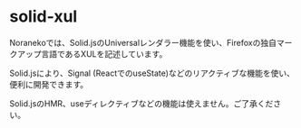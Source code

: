 
# solid-xul

Noranekoでは、Solid.jsのUniversalレンダラー機能を使い、Firefoxの独自マークアップ言語であるXULを記述しています。

Solid.jsにより、Signal (ReactでのuseState)などのリアクティブな機能を使い、便利に開発できます。

<Callout>
Solid.jsのHMR、useディレクティブなどの機能は使えません。ご了承ください。
</Callout>